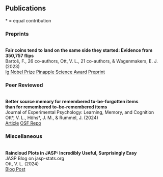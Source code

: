 ## Publications 
\* = equal contribution



### Preprints
<br>
**Fair coins tend to land on the same side they started: Evidence from 350,757 flips**  
Bartoš, F., 26 co-authors, Ott, V. L., 21 co-authors, & Wagenmakers, E. J. (2023)  
[Ig Nobel Prize](https://improbable.com/ig/winners/#ig2024){.btn .btn-outline-primary .btn-sm role="button" target="_blank"}
[Pinapple Science Award](https://www.bayesianspectacles.org/coin-tossing-paper-wins-chinese-ignobel-pineapple-award/){.btn .btn-outline-primary .btn-sm role="button" target="_blank"}
[Preprint](https://arxiv.org/abs/2310.04153){.btn .btn-outline-primary .btn-sm role="button" target="_blank"}
<br>

### Peer Reviewed
<br>
**Better source memory for remembered to-be-forgotten items  
than for remembered to-be-remembered items**  
Journal of Experimental Psychology: Learning, Memory, and Cognition  
Ott\*, V. L., Höhs\*, J. M., & Rummel, J. (2024)  
[Article](https://osf.io/v7wp2){.btn .btn-outline-primary .btn-sm role="button" target="_blank"}
[OSF Repo](https://osf.io/mg8ed/){.btn .btn-outline-primary .btn-sm role="button" target="_blank"}
<br>

### Miscellaneous
<br>
**Raincloud Plots in JASP: Incredibly Useful, Surprisingly Easy**  
JASP Blog on jasp-stats.org  
Ott, V. L. (2024)  
[Blog Post](https://jasp-stats.org/2024/07/26/raincloud-plots-in-jasp-incredibly-useful-surprisingly-easy/){.btn .btn-outline-primary .btn-sm role="button" target="_blank"}